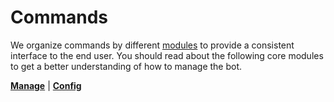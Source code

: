 # Commands

We organize commands by different [modules](/docs/terminology#module) to provide a consistent interface to the end user. You should read about the following core modules to get a better understanding of how to manage the bot.

[**Manage**](/docs/commands/manage) | [**Config**](/docs/commands/config)
